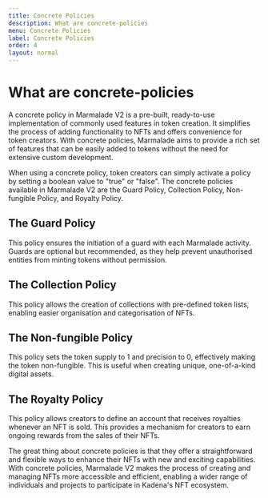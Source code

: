 ```yaml
---
title: Concrete Policies
description: What are concrete-policies
menu: Concrete Policies
label: Concrete Policies
order: 4
layout: normal
---
```


# What are concrete-policies

A concrete policy in Marmalade V2 is a pre-built, ready-to-use implementation of
commonly used features in token creation. It simplifies the process of adding
functionality to NFTs and offers convenience for token creators. With concrete
policies, Marmalade aims to provide a rich set of features that can be easily
added to tokens without the need for extensive custom development.

When using a concrete policy, token creators can simply activate a policy by
setting a boolean value to "true" or "false". The concrete policies available in
Marmalade V2 are the Guard Policy, Collection Policy, Non-fungible Policy, and
Royalty Policy.

## The Guard Policy

This policy ensures the initiation of a guard with each Marmalade activity.
Guards are optional but recommended, as they help prevent unauthorised entities
from minting tokens without permission.

## The Collection Policy

This policy allows the creation of collections with pre-defined token lists,
enabling easier organisation and categorisation of NFTs.

## The Non-fungible Policy

This policy sets the token supply to 1 and precision to 0, effectively making
the token non-fungible. This is useful when creating unique, one-of-a-kind
digital assets.

## The Royalty Policy

This policy allows creators to define an account that receives royalties
whenever an NFT is sold. This provides a mechanism for creators to earn ongoing
rewards from the sales of their NFTs.

The great thing about concrete policies is that they offer a straightforward and
flexible ways to enhance their NFTs with new and exciting capabilities. With
concrete policies, Marmalade V2 makes the process of creating and managing NFTs
more accessible and efficient, enabling a wider range of individuals and
projects to participate in Kadena's NFT ecosystem.
